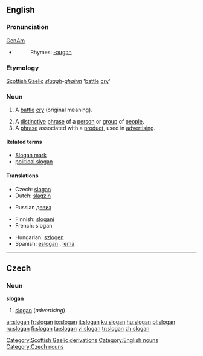{{wikipedia}}
==English==

===Pronunciation===
[[w:General American|GenAm]] {{IPA|[ˈslogən]}}
*{{audio|en-us-slogan.ogg|Audio (US)}}
*:Rhymes: [[Rhymes:English:-əʊɡən|-əʊɡən]]

===Etymology===
[[Scottish Gaelic]] ''[[sluagh]]-[[gairm|ghairm]]'' '[[battle]] [[cry]]'

===Noun===
{{en-noun}}

# {{obsolete}} A [[battle]] [[cry]] (original meaning).
# A [[distinctive]] [[phrase]] of a [[person]] or [[group]] of [[people]].
# A [[phrase]] associated with a [[product]], used in [[advertising]].

====Related terms====
* [[Slogan mark]]
* [[political slogan]]

====Translations====
{{trans-top|phrase associated with a product, used in advertising}}
*Czech: [[#Czech|slogan]] {{m}}
*Dutch: [[slagzin]] {{m}}
{{trans-mid}}
*Russian [[девиз]]
{{trans-bottom}}
{{checktrans-top}}
*Finnish: [[slogani]]
*French: slogan {{m}}
{{trans-mid}}
*Hungarian: [[szlogen]]
*Spanish: [[eslogan]] {{m}}, [[lema]] {{m}}
{{trans-bottom}}

[[Category:Scottish Gaelic derivations]]
[[Category:English nouns]]

----

==Czech==

===Noun===
'''slogan''' {{m}}

# [[#English|slogan]] (''advertising'')

[[Category:Czech nouns]]

[[ar:slogan]]
[[fr:slogan]]
[[io:slogan]]
[[it:slogan]]
[[ku:slogan]]
[[hu:slogan]]
[[pl:slogan]]
[[ru:slogan]]
[[fi:slogan]]
[[ta:slogan]]
[[vi:slogan]]
[[tr:slogan]]
[[zh:slogan]]